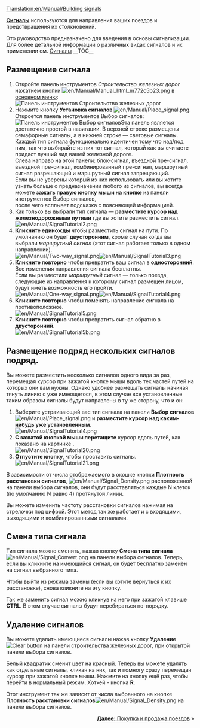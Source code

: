 [[Translation:en/Manual/Building signals]]

{{ru/Manual/Tutorial/Учебник}}
'''[[ru/Manual/Сигналы|Сигналы]]''' используются для направления ваших поездов и предотвращения их столкновений.

Это руководство предназначено для введения в основы сигнализации. Для более детальной информации о различных видах сигналов и их применении см. [[ru/Manual/Сигналы|Сигналы]]
__TOC__
==Размещение сигнала==
#Откройте панель инструментов ''Строительство железных дорог'' нажатием кнопки [[File:en/Manual/Manual html m772c5b23.png]] в [[ru/Manual/Интерфейс игры#panel-upravleniia|основном меню]]:<br/>[[File:en/Manual/Railroad Construction.png|none|frame|Панель инструментов Строительство железных дорог]]
#Нажмите кнопку '''Установка сигналов''' [[File:en/Manual/Place signal.png]]. Откроется панель инструментов Выбор сигналов:<br/>[[File:en/Manual/Signal Selection.png|none|frame|Панель инструментов Выбор сигналов]]Эта панель является достаточно простой в навигации. В верхней строке размещены семафорные сигналы, а в нижней строке &mdash; световые сигналы.<br /> Каждый тип сигнала функционально идентичен тому что над/под ним, так что выбирайте из них тот сигнал, который как вы считаете придаст лучший вид вашей железной дороге.<br/> Слева направо на этой панели: блок-сигнал, въездной пре-сигнал, выездной пре-сигнал, комбинированный пре-сигнал, маршрутный сигнал разрешающий и маршрутный сигнал запрещающий.<br /> Если вы не уверены который из них использовать или вы хотите узнать больше  о предназначении любого из сигналов, вы всегда можете '''зажать правую кнопку мыши на кнопке''' из панели инструментов Выбор сигналов,<br /> после чего всплывет подсказка с поясняющей информацией.
#Как только вы выбрали тип сигнала &mdash; '''разместите курсор над железнодорожными путями''' где вы хотите разместить сигнал.<br/>[[File:en/Manual/SignalTutorial2.png|none|frame]]
#'''Кликните единожды''' чтобы разместить сигнал на пути. По умолчанию он будет '''двусторонним''', кроме случая когда вы выбрали ''маршрутный сигнал'' (этот сигнал работает только в одном направлении).<br/>[[File:en/Manual/Two-way signal.png|frame|left]][[File:en/Manual/SignalTutorial3.png|none|frame]]
#'''Кликните повторно''' чтобы превратить ваш сигнал в '''односторонний'''. Все изменения направления сигнала бесплатны.<br /> Если вы разместили ''маршрутный'' сигнал &mdash; только поезда, следующие из направления к которому сигнал размещен лицом, будут иметь возможность его пройти. <br/>[[File:en/Manual/One-way signal.png|frame|left]][[File:en/Manual/SignalTutorial4.png|none|frame]]
#'''Кликните повторно''' чтобы поменять направление сигнала на противоположное.<br/>[[File:en/Manual/SignalTutorial5.png|none|frame]]
#'''Кликните повторно''' чтобы превратить сигнал обратно в '''двусторонний'''.<br/>[[File:en/Manual/SignalTutorial5b.png|none|frame]]

== Размещение подряд нескольких сигналов подряд. ==
Вы можете разместить несколько сигналов одного вида за раз, перемещая курсор при зажатой кнопке мыши вдоль тех частей путей на которых они вам нужны. Однако удобнее размещать сигналы начиная тянуть линию с уже имеющегося, в этом случае все установленные таким образом сигналы будут направлены в ту же сторону, что и он:
#Выберите устраивающий вас тип сигнала на панели '''Выбор сигналов''' [[File:en/Manual/Place signal.png]] и '''разместите курсор над каким-нибудь уже установленным'''.<br/>[[File:en/Manual/SignalTutorial4.png|none|frame]]
#'''С зажатой кнопкой мыши перетащите''' курсор вдоль путей, как показано на картинке .<br/>[[File:en/Manual/SignalTutorial20.png|none|frame]]
#'''Отпустите кнопку''', чтобы проставить сигналы.<br/>[[File:en/Manual/SignalTutorial21.png|none|frame]]

В зависимости от числа отображаемого в окошке кнопки '''Плотность расстановки сигналов''', [[File:en/Manual/Signal Density.png]] расположенной на панели выбора сигналов, они будут расставляться каждые N клеток (по умолчанию N равно 4) протянутой линии.

Вы можете изменить частоту расстановки сигналов нажимая на стрелочки под цифрой. Этот метод так же работает и с входящими, выходящими и комбинированными сигналами.

== Смена типа сигнала ==
Тип сигнала можно сменить, нажав кнопку '''Смена типа сигнала''' [[File:en/Manual/Signal Convert.png]] на панели выбора сигналов. Теперь, если вы кликните на имеющийся сигнал, он будет бесплатно заменён на сигнал выбранного типа.

Чтобы выйти из режима замены (если вы хотите вернуться к их расстановке), снова кликните на эту кнопку.

Так же заменить сигнал можно кликнув на него при зажатой клавише '''CTRL'''. В этом случае сигналы будут перебираться по-порядку.

== Удаление сигналов ==
Вы можете удалить имеющиеся сигналы нажав кнопку '''Удаление''' [[File:en/Manual/Toggle clear active.png|Clear button]] на панели строительства железных дорог, при открытой панели выбора сигналов.

Белый квадратик сменит цвет на красный. Теперь вы можете удалять как отдельные сигналы, кликая на них, так и помногу сразу перемещая курсор при зажатой кнопке мыши. Нажмите на кнопку ещё раз, чтобы перейти в нормальный режим. Хоткей - кнопка '''R'''.

Этот инструмент так же зависит от числа выбранного на кнопке '''Плотность расстановки сигналов'''[[File:en/Manual/Signal Density.png]] на панели выбора сигналов.

<span style="float: right">[[ru/Manual/Покупка и продажа поездов|'''Далее:''' Покупка и продажа поездов]] &raquo;</span>